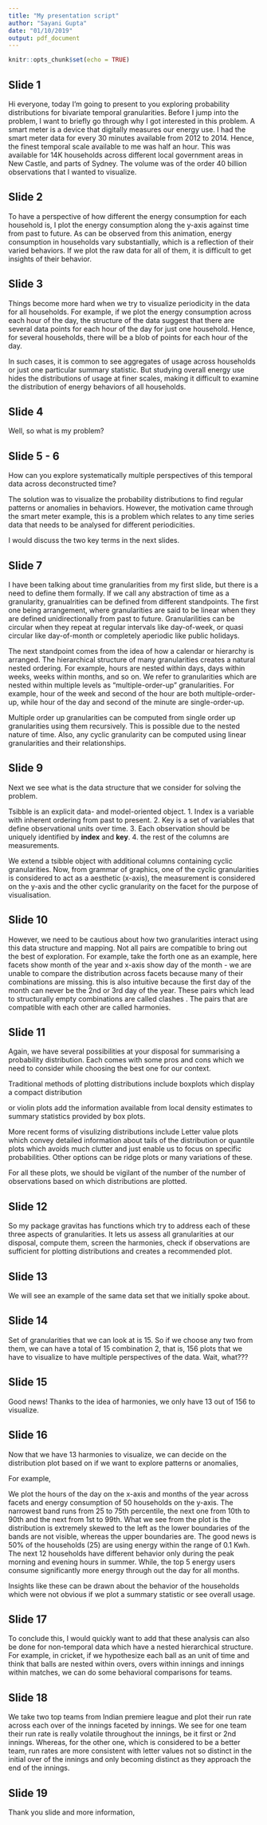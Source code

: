 ```yaml
---
title: "My presentation script"
author: "Sayani Gupta"
date: "01/10/2019"
output: pdf_document
---
```


```r
knitr::opts_chunk$set(echo = TRUE)
```

## Slide 1

Hi everyone, today I'm going to present to you exploring probability distributions for bivariate temporal granularities. Before I jump into the problem, I want to briefly go through why I got interested in this problem.
A smart meter is a device that digitally measures our energy use. I had the smart meter data for every 30 minutes available from  2012 to 2014. Hence, the finest temporal scale available to me was half an hour. This was available for 14K households across different local government areas in New Castle, and parts of Sydney. The volume was of the order 40 billion observations that I wanted to visualize. 

## Slide 2

To have a perspective of how different the energy consumption for each household is, I plot the energy consumption along the y-axis against time from past to future. As can be observed from this animation, energy consumption in households vary substantially, which is a reflection of their varied behaviors. If we plot the raw data for all of them, it is difficult to get insights of their behavior.

## Slide 3

Things become more hard when we try to visualize periodicity in the data for all households. For example, if we plot the energy consumption across each hour of the day, the structure of the data suggest that there are several data points for each hour of the day for just one household. Hence, for several households, there will be a blob of points for each hour of the day. 

In such cases, it is common to see aggregates of usage across households or just one particular summary statistic. But studying overall energy use hides the distributions of usage at finer scales, making it difficult to examine the distribution of energy behaviors of all households.


## Slide 4

Well, so what is my problem?


## Slide 5 - 6

How can you explore systematically multiple perspectives of this temporal data across deconstructed time?

The solution was to visualize the probability distributions to find regular patterns or anomalies in behaviors. However, the motivation came through the smart meter example, this is a problem which relates to any time series data that needs to be analysed for different periodicities.

I would discuss the two key terms in the next slides.

## Slide 7

I have been talking about time granularities from my first slide, but there is a need to define them formally. If we call any abstraction of time as a granularity, granualrities can be defined from different standpoints. The first one being arrangement, where granularities are said to be linear when they are defined unidirectionally from past to future. <!-- So we have entire set of time points and they we divide these into blocks of hours, days, weeks and so on.  -->
Granularilities can be circular when they repeat at regular intervals like day-of-week, or quasi circular like day-of-month or completely aperiodic like public holidays.


The next standpoint comes from the idea of how a calendar or hierarchy is arranged. The hierarchical structure of many granularities creates a natural nested ordering. For example, hours are nested within days, days within weeks, weeks within months, and so on.  We refer to granularities which are nested within multiple levels as "multiple-order-up" granularities. For example, hour of the week and second of the hour are both multiple-order-up, while hour of the day and second of the minute are single-order-up. 


Multiple order up granularities can be computed from single order up granularities using them recursively. This is possible due to the nested nature of time. Also, any cyclic granularity can be computed using linear granularities and their relationships.


## Slide 9

Next we see what is the data structure that we consider for solving the problem. 

Tsibble is an explicit data- and model-oriented object. 
1. Index is a variable with inherent ordering from past to present.
2. Key is a set of variables that define observational units over time.
3. Each observation should be uniquely identified by **index** and **key**.
4. the rest of the columns are measurements.

We extend a tsibble object with additional columns containing cyclic granularities. Now, from grammar of graphics, one of the cyclic granularities is considered to act as a aesthetic (x-axis), the measurement is considered on the y-axis and the other cyclic granularity on the facet for the purpose of visualisation.


## Slide 10


However, we need to be cautious about how two granularities interact using this data structure and mapping. Not all pairs are compatible to bring out the best of exploration. For example, take the forth one as an example,  here facets show month of the year and x-axis show day of the month - we are unable to compare the distribution across facets because many of their combinations are missing. this is also intuitive because the first day of the month can never be the 2nd or 3rd day of the year. These pairs which lead to structurally empty combinations are called clashes
.
The pairs that are compatible with each other  are called harmonies.


## Slide 11

Again, we have several possibilities at your disposal for summarising a probability distribution. Each comes with some pros and cons which we need to consider while choosing the best one for our context.

Traditional methods of plotting distributions include boxplots which display a compact distribution
<!-- al summary with median, quartiles and extreme outliers. the number of outliers is larger for larger data set and we do not have an idea if the distribution is multimodal -->

 or violin plots add the information available from local density estimates to summary statistics provided by box plots.  
 
<!-- The density in violins are estimated through kernel density estimation and thus makes assumptions when selecting kernel or bandwidth.  -->

More recent forms of visulizing distributions include Letter value plots which convey detailed information about tails of the distribution or quantile plots which avoids much clutter and just enable us to focus on specific probabilities. Other options can be ridge plots or many variations of these.


<!-- Ridge plots are density plots all aligned to the same horizontal scale and presented with a slight overlap. If there are lot of categories, it is difficult to compare the height of the densities across categories. -->


For all these plots, we should be vigilant of the number of the number of observations based on which distributions are plotted.

## Slide 12

So my package gravitas has functions which try to address each of these three aspects of granularities. It lets us assess all granularities at our disposal,  compute them, screen the harmonies, check if observations are sufficient for plotting distributions and creates a recommended plot.

## Slide 13

We will see an example of the same data set that we initially spoke about.

## Slide 14

Set of granularities that we can look at is 15. So if we choose any two from them, we can have a total of 15 combination 2, that is, 156 plots that we have to visualize to have multiple perspectives of the data.
Wait, what???

## Slide 15

Good news! Thanks to the idea of harmonies, we only have 13 out of 156 to visualize. 

## Slide 16

Now that we have 13 harmonies to visualize, we can decide on the distribution plot based on if we want to explore patterns or anomalies,

For example, 

We plot the hours of the day on the x-axis and months of the year across facets and energy consumption of 50 households on the y-axis. The narrowest band runs from 25 to 75th percentile, the next one from 10th to 90th and the next from 1st to 99th.  What we see from the plot is the distribution is extremely skewed to the left as the lower boundaries of the bands are not visible, whereas the upper boundaries are. The good news is 50% of the households (25) are using energy within the range of 0.1 Kwh. The next 12 households have different behavior only during the peak morning and evening hours in summer. While, the top 5 energy users consume significantly more energy through out the day for all months. 

Insights like these can be drawn about the behavior of the households which were not obvious if we plot a summary statistic or see overall usage. 

## Slide 17

To conclude this, I would quickly want to add that these analysis can also be done for non-temporal data which have a nested hierarchical structure. For example, in cricket, if we hypothesize each ball as an unit of time and think that balls are nested within overs, overs within innings and innings within matches, we can do some behavioral comparisons for teams.

## Slide 18

We take two top teams from Indian premiere league and plot their run rate across each over of the innings faceted by innings. We see for one team their run rate is really volatile throughout the innings, be it first or 2nd innings. Whereas, for the other one, which is considered to be a better team, run rates are more consistent with letter values not so distinct in the initial over of the innings and only becoming distinct as they approach the end of the innings.


## Slide 19

Thank you slide and more information, 






 